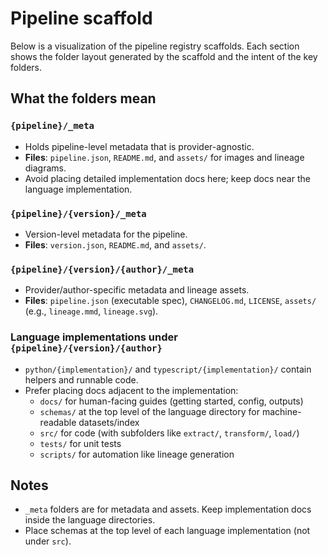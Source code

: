 
# Pipeline scaffold

Below is a visualization of the pipeline registry scaffolds. Each section shows the folder layout generated by the scaffold and the intent of the key folders.

<PipelineScaffoldTrees />

## What the folders mean

### `{pipeline}/_meta`
- Holds pipeline-level metadata that is provider-agnostic.
- **Files**: `pipeline.json`, `README.md`, and `assets/` for images and lineage diagrams.
- Avoid placing detailed implementation docs here; keep docs near the language implementation.

### `{pipeline}/{version}/_meta`
- Version-level metadata for the pipeline.
- **Files**: `version.json`, `README.md`, and `assets/`.

### `{pipeline}/{version}/{author}/_meta`
- Provider/author-specific metadata and lineage assets.
- **Files**: `pipeline.json` (executable spec), `CHANGELOG.md`, `LICENSE`, `assets/` (e.g., `lineage.mmd`, `lineage.svg`).

### Language implementations under `{pipeline}/{version}/{author}`
- `python/{implementation}/` and `typescript/{implementation}/` contain helpers and runnable code.
- Prefer placing docs adjacent to the implementation:
  - `docs/` for human-facing guides (getting started, config, outputs)
  - `schemas/` at the top level of the language directory for machine-readable datasets/index
  - `src/` for code (with subfolders like `extract/`, `transform/`, `load/`)
  - `tests/` for unit tests
  - `scripts/` for automation like lineage generation

## Notes
- `_meta` folders are for metadata and assets. Keep implementation docs inside the language directories.
- Place schemas at the top level of each language implementation (not under `src`).


